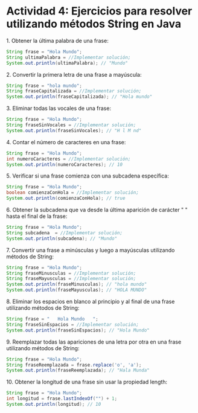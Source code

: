  # Actividad 4: Ejercicios para resolver utilizando métodos String en Java


1\. Obtener la última palabra de una frase:

```java
String frase = "Hola Mundo";
String ultimaPalabra = //Implementar solución;
System.out.println(ultimaPalabra); // "Mundo"

```
2\. Convertir la primera letra de una frase a mayúscula:

```java
String frase = "hola mundo";
String fraseCapitalizada = //Implementar solución;
System.out.println(fraseCapitalizada); // "Hola mundo"

```
3\. Eliminar todas las vocales de una frase:

```java
String frase = "Hola Mundo";
String fraseSinVocales = //Implementar solución;
System.out.println(fraseSinVocales); // "H l M nd"

```
4\. Contar el número de caracteres en una frase:

```java
String frase = "Hola Mundo";
int numeroCaracteres = //Implementar solución;
System.out.println(numeroCaracteres); // 10

```
5\. Verificar si una frase comienza con una subcadena específica:

```java
String frase = "Hola Mundo";
boolean comienzaConHola = //Implementar solución;
System.out.println(comienzaConHola); // true

```
6\. Obtener la subcadena que va desde la última aparición de carácter " " hasta el final de la frase:

```java
String frase = "Hola Mundo";
String subcadena  = //Implementar solución;
System.out.println(subcadena); // "Mundo"

```
7\. Convertir una frase a minúsculas y luego a mayúsculas utilizando métodos de String:

```java
String frase = "Hola Mundo";
String fraseMinusculas = //Implementar solución;
String fraseMayusculas = //Implementar solución;
System.out.println(fraseMinusculas); // "hola mundo"
System.out.println(fraseMayusculas); // "HOLA MUNDO"

```
8\. Eliminar los espacios en blanco al principio y al final de una frase utilizando métodos de String:

```java
String frase = "   Hola Mundo   ";
String fraseSinEspacios = //Implementar solución;
System.out.println(fraseSinEspacios); // "Hola Mundo"

```
9\. Reemplazar todas las apariciones de una letra por otra en una frase utilizando métodos de String:

```java
String frase = "Hola Mundo";
String fraseReemplazada = frase.replace('o', 'a');
System.out.println(fraseReemplazada); // "Hala Munda"

```
10\. Obtener la longitud de una frase sin usar la propiedad length:

```java
String frase = "Hola Mundo";
int longitud = frase.lastIndexOf("") + 1;
System.out.println(longitud); // 10
```